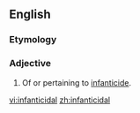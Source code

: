 ==English==

===Etymology===
{{suffix|en|infanticide|al}}

===Adjective===
{{head|en|adjective}}

# Of or pertaining to [[infanticide]].

[[vi:infanticidal]]
[[zh:infanticidal]]